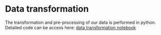 # Data transformation

The transformation and pre-processing of our data is performed in python. Detailed code can be access here: [data transformation notebook](https://github.com/Cosmos0603/5GAnalysis/blob/main/EDA_Final_Proj.ipynb)

